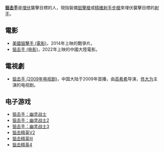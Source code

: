 '''[[狙击手|狙击手]]'''是[[埋伏|埋伏]]襲擊目標的人，現指裝備[[狙擊槍|狙擊槍]]或[[精確射手步槍|精確射手步槍]]來埋伏襲擊目標的[[射手|射手]]。

==電影==
*[[美國狙擊手_(電影)|美國狙擊手 (電影)]]，2014年上映的戰爭片。
*[[狙击手_(电影)|狙击手 (电影)]]，2022年上映的中國大陸電影。

==電視劇==
*[[狙击手_(2009年电视剧)|狙击手 (2009年电视剧)]]，中国大陆于2009年首播，由[[高希希|高希希]]导演，[[佟大为|佟大为]]主演的电视剧。
==电子游戏==
*[[狙击手：幽灵战士|狙击手：幽灵战士]]
*[[狙击手：幽灵战士2|狙击手：幽灵战士2]]
*[[狙击手：幽灵战士3|狙击手：幽灵战士3]]
*[[狙击精英V2|狙击精英V2]]
*[[狙击精英III|狙击精英III]]
*[[狙击精英4|狙击精英4]]
{{消歧义|J|Cat=三字消歧义}}